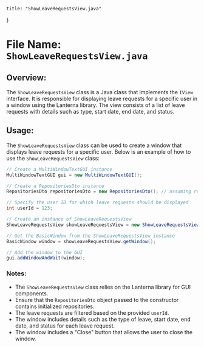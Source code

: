 
    title: "ShowLeaveRequestsView.java"
}


# File Name: `ShowLeaveRequestsView.java`

## Overview:
The `ShowLeaveRequestsView` class is a Java class that implements the `IView` interface. It is responsible for displaying leave requests for a specific user in a window using the Lanterna library. The view consists of a list of leave requests with details such as type, start date, end date, and status.

## Usage:
The `ShowLeaveRequestsView` class can be used to create a window that displays leave requests for a specific user. Below is an example of how to use the `ShowLeaveRequestsView` class:

```java
// Create a MultiWindowTextGUI instance
MultiWindowTextGUI gui = new MultiWindowTextGUI();

// Create a RepositoriesDto instance
RepositoriesDto repositoriesDto = new RepositoriesDto(); // assuming repositories are initialized

// Specify the user ID for which leave requests should be displayed
int userId = 123;

// Create an instance of ShowLeaveRequestsView
ShowLeaveRequestsView showLeaveRequestsView = new ShowLeaveRequestsView(gui, userId, repositoriesDto);

// Get the BasicWindow from the ShowLeaveRequestsView instance
BasicWindow window = showLeaveRequestsView.getWindow();

// Add the window to the GUI
gui.addWindowAndWait(window);
```

### Notes:
- The `ShowLeaveRequestsView` class relies on the Lanterna library for GUI components.
- Ensure that the `RepositoriesDto` object passed to the constructor contains initialized repositories.
- The leave requests are filtered based on the provided `userId`.
- The window includes details such as the type of leave, start date, end date, and status for each leave request.
- The window includes a "Close" button that allows the user to close the window.

